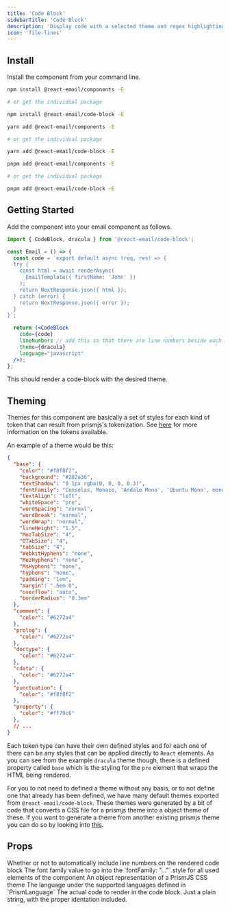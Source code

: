 ```yaml
---
title: 'Code Block'
sidebarTitle: 'Code Block'
description: 'Display code with a selected theme and regex highlighting using Prism.js.'
icon: 'file-lines'
---
```



## Install

Install the component from your command line.

<CodeGroup>

```sh npm
npm install @react-email/components -E

# or get the individual package

npm install @react-email/code-block -E
```

```sh yarn
yarn add @react-email/components -E

# or get the individual package

yarn add @react-email/code-block -E
```

```sh pnpm
pnpm add @react-email/components -E

# or get the individual package

pnpm add @react-email/code-block -E
```

</CodeGroup>

## Getting Started

Add the component into your email component as follows.

```jsx
import { CodeBlock, dracula } from '@react-email/code-block';

const Email = () => {
  const code = `export default async (req, res) => {
  try {
    const html = await renderAsync(
      EmailTemplate({ firstName: 'John' })
    );
    return NextResponse.json({ html });
  } catch (error) {
    return NextResponse.json({ error });
  }
}`;

  return (<CodeBlock
    code={code}
    lineNumbers // add this so that there are line numbers beside each code line
    theme={dracula}
    language="javascript"
  />);
};
```

This should render a code-block with the desired theme.

## Theming

Themes for this component are basically a set of styles for each kind of token that can result from prismjs's tokenization. See [here](https://prismjs.com/tokens.html) for more information on the tokens available.

An example of a theme would be this:

```json
{
  "base": {
    "color": "#f8f8f2",
    "background": "#282a36",
    "textShadow": "0 1px rgba(0, 0, 0, 0.3)",
    "fontFamily": "Consolas, Monaco, 'Andale Mono', 'Ubuntu Mono', monospace",
    "textAlign": "left",
    "whiteSpace": "pre",
    "wordSpacing": "normal",
    "wordBreak": "normal",
    "wordWrap": "normal",
    "lineHeight": "1.5",
    "MozTabSize": "4",
    "OTabSize": "4",
    "tabSize": "4",
    "WebkitHyphens": "none",
    "MozHyphens": "none",
    "MsHyphens": "none",
    "hyphens": "none",
    "padding": "1em",
    "margin": ".5em 0",
    "overflow": "auto",
    "borderRadius": "0.3em"
  },
  "comment": {
    "color": "#6272a4"
  },
  "prolog": {
    "color": "#6272a4"
  },
  "doctype": {
    "color": "#6272a4"
  },
  "cdata": {
    "color": "#6272a4"
  },
  "punctuation": {
    "color": "#f8f8f2"
  },
  "property": {
    "color": "#ff79c6"
  },
  // ...
}
```

Each token type can have their own defined styles and for each one of there can be any styles that can be applied directly to `React` elements. 
As you can see from the example `dracula` theme though, there is a defined property called `base` which is the styling for the `pre` element that wraps the HTML being rendered.

For you to not need to defined a theme without any basis, or to not define one that already has been defined, we have many default themes exported from `@react-email/code-block`. 
These themes were generated by a bit of code that converts a CSS file for a prismjs theme into a object theme of these. 
If you want to generate a theme from another existing prismjs theme you can do so by looking into [this](https://github.com/gabrielmfern/from-prismjs-to-react-email-code-block-theme).

## Props

<ResponseField name="lineNumbers" type="boolean">
  Whether or not to automatically include line numbers on the rendered code block
</ResponseField>

<ResponseField name="fontFamily" type="string">
  The font family value to go into the `fontFamily: "..."` style for
  all used elements of the component
</ResponseField>

<ResponseField name="theme" type="Theme" required>
  An object representation of a PrismJS CSS theme
</ResponseField>

<ResponseField name="language" type="string" required>
  The language under the supported languages defined in `PrismLanguage`
</ResponseField>

<ResponseField name="code" type="string" required>
  The actual code to render in the code block. Just a plain string, with the proper identation included.
</ResponseField>

<Support/>

